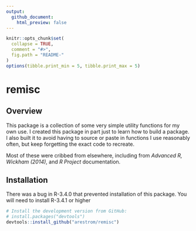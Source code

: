```yaml
---
output:
  github_document:
    html_preview: false
---
```


```r
knitr::opts_chunk$set(
  collapse = TRUE,
  comment = "#>",
  fig.path = "README-"
)
options(tibble.print_min = 5, tibble.print_max = 5)
```

# remisc

## Overview

This package is a collection of some very simple utility functions for my own use. I created 
this package in part just to learn how to build a package. I also built it to avoid having to 
source or paste in functions I use reasonably often, but keep forgetting the exact code to 
recreate.

Most of these were cribbed from elsewhere, including from *Advanced R, Wickham (2014)*, and
*R Project* documentation. 

## Installation

There was a bug in R-3.4.0 that prevented installation of this package. You will need to install
R-3.4.1 or higher

```r
# Install the development version from GitHub:
# install.packages("devtools")
devtools::install_github("arestrom/remisc")
```


